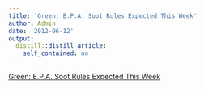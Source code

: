 ```yaml
---
title: 'Green: E.P.A. Soot Rules Expected This Week'
author: Admin
date: '2012-06-12'
output:
  distill::distill_article:
    self_contained: no
---
```


[Green: E.P.A. Soot Rules Expected This Week](http://green.blogs.nytimes.com/2012/06/11/e-p-a-soot-rules-expected-this-week/)
